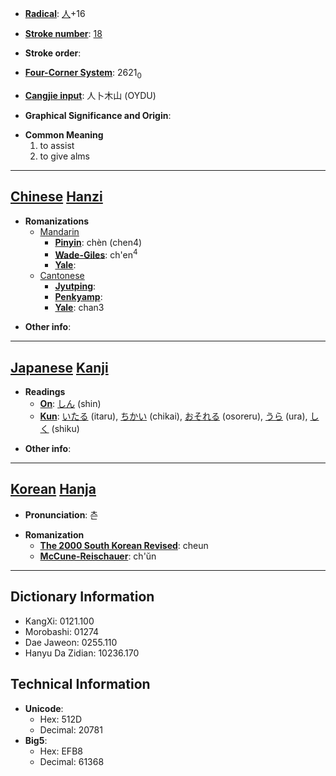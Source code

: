 * '''[[Wiktionary:Chinese radical index| Radical]]''': [[Wiktionary:Chinese radical index 人|人]]+16

* '''[[Wiktionary:Chinese total strokes index|Stroke number]]''': [[Wiktionary:Chinese total strokes index 18|18]]

* '''Stroke order''': 

* '''[[Wiktionary:Chinese four corner index|Four-Corner System]]''': 2621<sub>0</sub>

* '''[[Wiktionary:Chinese Cangjie index|Cangjie input]]''': 人卜木山 (OYDU)

* '''Graphical Significance and Origin''': 

* '''Common Meaning'''
*#to assist
*# to give alms


----

== [[Chinese]] [[Hanzi]] ==

* '''Romanizations'''
** [[Mandarin]]
*** '''[[Pinyin]]''': chèn (chen4)
*** '''[[Wade-Giles]]''': ch'en<sup>4</sup>
*** '''[[Yale]]''': 
**[[Cantonese]]
***'''[[Jyutping]]''':
***'''[[Penkyamp]]''': 
***'''[[Yale]]''': chan3

* '''Other info''': 

----

== [[Japanese]] [[Kanji]] ==

* '''Readings'''
** '''[[On]]''': [[しん]] (shin)
** '''[[Kun]]''': [[いたる]] (itaru), [[ちかい]] (chikai), [[おそれる]] (osoreru), [[うら]] (ura), [[しく]] (shiku)

* '''Other info''':  

----

== [[Korean]] [[Hanja]] ==

* '''Pronunciation''': 츤

* '''Romanization'''
** '''[[The 2000 South Korean Revised Romanization|The 2000 South Korean Revised]]''': cheun
** '''[[McCune-Reischauer]]''': ch'ŭn

----

== Dictionary Information ==

* KangXi: 0121.100
* Morobashi: 01274
* Dae Jaweon: 0255.110
* Hanyu Da Zidian: 10236.170

== Technical Information ==

* '''Unicode''':
** Hex: 512D
** Decimal: 20781
* '''Big5''':
** Hex: EFB8
** Decimal: 61368